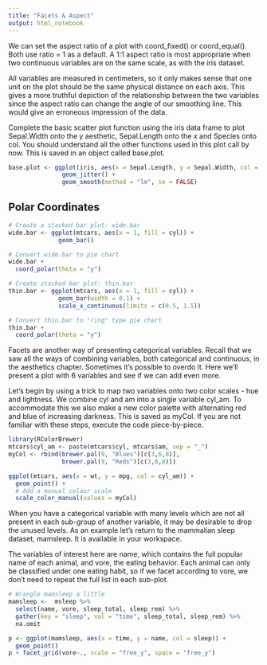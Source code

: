 ```yaml
---
title: "Facets & Aspect"
output: html_notebook
---
```

We can set the aspect ratio of a plot with coord_fixed() or coord_equal(). Both use ratio = 1 as a default. A 1:1 aspect ratio is most appropriate when two continuous variables are on the same scale, as with the iris dataset.

All variables are measured in centimeters, so it only makes sense that one unit on the plot should be the same physical distance on each axis. This gives a more truthful depiction of the relationship between the two variables since the aspect ratio can change the angle of our smoothing line. This would give an erroneous impression of the data.

Complete the basic scatter plot function using the iris data frame to plot Sepal.Width onto the y aesthetic, Sepal.Length onto the x and Species onto col. You should understand all the other functions used in this plot call by now. This is saved in an object called base.plot.

```r
base.plot <- ggplot(iris, aes(x = Sepal.Length, y = Sepal.Width, col = Species)) +
               geom_jitter() +
               geom_smooth(method = "lm", se = FALSE)

```

## Polar Coordinates

```r
# Create a stacked bar plot: wide.bar
wide.bar <- ggplot(mtcars, aes(x = 1, fill = cyl)) +
              geom_bar()

# Convert wide.bar to pie chart
wide.bar +
  coord_polar(theta = "y")

# Create stacked bar plot: thin.bar
thin.bar <- ggplot(mtcars, aes(x = 1, fill = cyl)) +
              geom_bar(width = 0.1) +
              scale_x_continuous(limits = c(0.5, 1.5))

# Convert thin.bar to "ring" type pie chart
thin.bar + 
  coord_polar(theta = "y")
```

Facets are another way of presenting categorical variables. Recall that we saw all the ways of combining variables, both categorical and continuous, in the aesthetics chapter. Sometimes it's possible to overdo it. Here we'll present a plot with 6 variables and see if we can add even more.

Let's begin by using a trick to map two variables onto two color scales - hue and lightness. We combine cyl and am into a single variable cyl_am. To accommodate this we also make a new color palette with alternating red and blue of increasing darkness. This is saved as myCol. If you are not familiar with these steps, execute the code piece-by-piece.

```r
library(RColorBrewer)
mtcars$cyl_am <- paste(mtcars$cyl, mtcars$am, sep = "_")
myCol <- rbind(brewer.pal(9, "Blues")[c(3,6,8)],
               brewer.pal(9, "Reds")[c(3,6,8)])

ggplot(mtcars, aes(x = wt, y = mpg, col = cyl_am)) +
  geom_point() +
  # Add a manual colour scale
  scale_color_manual(values = myCol)
```
When you have a categorical variable with many levels which are not all present in each sub-group of another variable, it may be desirable to drop the unused levels. As an example let's return to the mammalian sleep dataset, mamsleep. It is available in your workspace.

The variables of interest here are name, which contains the full popular name of each animal, and vore, the eating behavior. Each animal can only be classified under one eating habit, so if we facet according to vore, we don't need to repeat the full list in each sub-plot.

```r

# Wrangle mamsleep a little
mamsleep <-  msleep %>% 
  select(name, vore, sleep_total, sleep_rem) %>% 
  gather(key = "sleep", val = "time", sleep_total, sleep_rem) %>% 
  na.omit

p <- ggplot(mamsleep, aes(x = time, y = name, col = sleep)) +
  geom_point()
p + facet_grid(vore~., scale = "free_y", space = "free_y")
  
```




